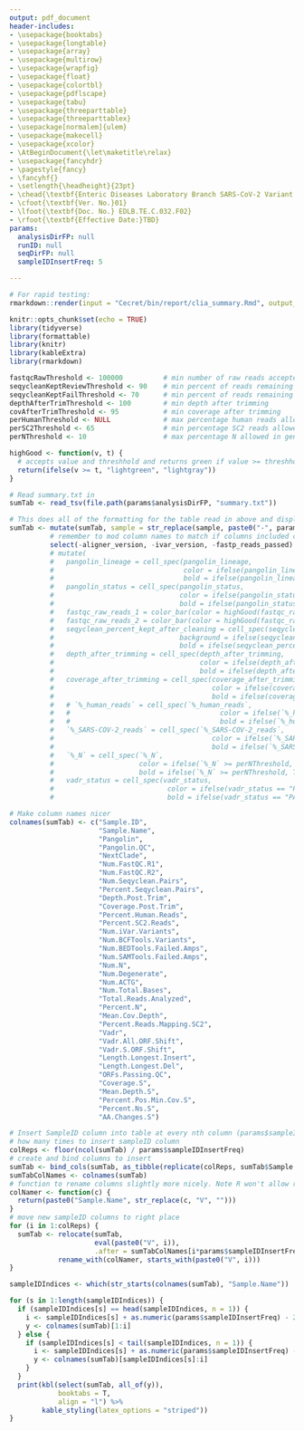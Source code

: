 ```yaml
---
output: pdf_document
header-includes:
- \usepackage{booktabs}
- \usepackage{longtable}
- \usepackage{array}
- \usepackage{multirow}
- \usepackage{wrapfig}
- \usepackage{float}
- \usepackage{colortbl}
- \usepackage{pdflscape}
- \usepackage{tabu}
- \usepackage{threeparttable}
- \usepackage{threeparttablex}
- \usepackage[normalem]{ulem}
- \usepackage{makecell}
- \usepackage{xcolor}
- \AtBeginDocument{\let\maketitle\relax}
- \usepackage{fancyhdr}
- \pagestyle{fancy}
- \fancyhf{}
- \setlength{\headheight}{23pt}
- \chead{\textbf{Enteric Diseases Laboratory Branch SARS-CoV-2 Variant Whole Genome Sequencing Run Summary}}
- \cfoot{\textbf{Ver. No.}01}
- \lfoot{\textbf{Doc. No.} EDLB.TE.C.032.F02}
- \rfoot{\textbf{Effective Date:}TBD}
params:
  analysisDirFP: null
  runID: null
  seqDirFP: null
  sampleIDInsertFreq: 5

---
```


```r
# For rapid testing:
rmarkdown::render(input = "Cecret/bin/report/clia_summary.Rmd", output_file = "clia_summary.pdf", output_format = "pdf_document", params = list(analysisDirFP = "../../../../testing", runID = "M3235-21-015", seqDirFP = "../../../../testing"))
```

```r
knitr::opts_chunk$set(echo = TRUE)
library(tidyverse)
library(formattable)
library(knitr)
library(kableExtra)
library(rmarkdown)
```

```r
fastqcRawThreshold <- 100000          # min number of raw reads accepted in fastqc_raw column
seqycleanKeptReviewThreshold <- 90    # min percent of reads remaining after seqyclean (pass/review)
seqycleanKeptFailThreshold <- 70      # min percent of reads remaining after seqyclean (review/fail)
depthAfterTrimThreshold <- 100        # min depth after trimming
covAfterTrimThreshold <- 95           # min coverage after trimming
perHumanThreshold <- NULL             # max percentage human reads allowed per sample (not in use)
perSC2Threshold <- 65                 # min percentage SC2 reads allowed per sample
perNThreshold <- 10                   # max percentage N allowed in genome
```

```r
highGood <- function(v, t) {
  # accepts value and threshhold and returns green if value >= threshhold and gray if not
  return(ifelse(v >= t, "lightgreen", "lightgray"))
}
```


```r
# Read summary.txt in
sumTab <- read_tsv(file.path(params$analysisDirFP, "summary.txt"))

# This does all of the formatting for the table read in above and displayed in the next code chunk. It contains a mix of dplyr, formattable, and kableExtra commands.
sumTab <- mutate(sumTab, sample = str_replace(sample, paste0("-", params$runID), "")) %>% 
          # remember to mod column names to match if columns included change
          select(-aligner_version, -ivar_version, -fastp_reads_passed) #%>%
          # mutate(
          #   pangolin_lineage = cell_spec(pangolin_lineage,
          #                                color = ifelse(pangolin_lineage == "None", "red", "black"),
          #                                bold = ifelse(pangolin_lineage == "None", T, F)),
          #   pangolin_status = cell_spec(pangolin_status,
          #                               color = ifelse(pangolin_status == "passed_qc", "black", "red"),
          #                               bold = ifelse(pangolin_status == "passed_qc", F, T)),
          #   fastqc_raw_reads_1 = color_bar(color = highGood(fastqc_raw_reads_1, fastqcRawThreshold))(fastqc_raw_reads_1),
          #   fastqc_raw_reads_2 = color_bar(color = highGood(fastqc_raw_reads_2, fastqcRawThreshold))(fastqc_raw_reads_2),
          #   seqyclean_percent_kept_after_cleaning = cell_spec(seqyclean_percent_kept_after_cleaning,
          #                               background = ifelse(seqyclean_percent_kept_after_cleaning < seqycleanKeptFailThreshold, "red", ifelse(seqyclean_percent_kept_after_cleaning < seqycleanKeptReviewThreshold, "yellow", "white")),
          #                               bold = ifelse(seqyclean_percent_kept_after_cleaning < seqycleanKeptFailThreshold, T, ifelse(seqyclean_percent_kept_after_cleaning < seqycleanKeptReviewThreshold, T, F))),
          #   depth_after_trimming = cell_spec(depth_after_trimming,
          #                                    color = ifelse(depth_after_trimming >= depthAfterTrimThreshold, "black", "red"),
          #                                    bold = ifelse(depth_after_trimming >= depthAfterTrimThreshold, F, T)),
          #   coverage_after_trimming = cell_spec(coverage_after_trimming,
          #                                       color = ifelse(coverage_after_trimming >= covAfterTrimThreshold, "black", "red"),
          #                                       bold = ifelse(coverage_after_trimming >= covAfterTrimThreshold, F, T)),
          #   # `%_human_reads` = cell_spec(`%_human_reads`,
          #   #                                     color = ifelse(`%_human_reads` < perHumanThreshold, "black", "red"),
          #   #                                     bold = ifelse(`%_human_reads` < perHumanThreshold, F, T)),
          #   `%_SARS-COV-2_reads` = cell_spec(`%_SARS-COV-2_reads`,
          #                                       color = ifelse(`%_SARS-COV-2_reads` >= perSC2Threshold, "black", "red"),
          #                                       bold = ifelse(`%_SARS-COV-2_reads` >= perSC2Threshold, F, T)),
          #   `%_N` = cell_spec(`%_N`,
          #                     color = ifelse(`%_N` >= perNThreshold, "red", "black"),
          #                     bold = ifelse(`%_N` >= perNThreshold, T, F)),
          #   vadr_status = cell_spec(vadr_status,
          #                            color = ifelse(vadr_status == "PASS", "black", "red"),
          #                            bold = ifelse(vadr_status == "PASS", F, T)))

# Make column names nicer
colnames(sumTab) <- c("Sample.ID", 
                      "Sample.Name", 
                      "Pangolin", 
                      "Pangolin.QC", 
                      "NextClade", 
                      "Num.FastQC.R1", 
                      "Num.FastQC.R2", 
                      "Num.Seqyclean.Pairs", 
                      "Percent.Seqyclean.Pairs", 
                      "Depth.Post.Trim", 
                      "Coverage.Post.Trim", 
                      "Percent.Human.Reads", 
                      "Percent.SC2.Reads", 
                      "Num.iVar.Variants", 
                      "Num.BCFTools.Variants", 
                      "Num.BEDTools.Failed.Amps", 
                      "Num.SAMTools.Failed.Amps", 
                      "Num.N", 
                      "Num.Degenerate", 
                      "Num.ACTG", 
                      "Num.Total.Bases", 
                      "Total.Reads.Analyzed", 
                      "Percent.N", 
                      "Mean.Cov.Depth", 
                      "Percent.Reads.Mapping.SC2", 
                      "Vadr", 
                      "Vadr.All.ORF.Shift",
                      "Vadr.S.ORF.Shift", 
                      "Length.Longest.Insert", 
                      "Length.Longest.Del",
                      "ORFs.Passing.QC",
                      "Coverage.S",
                      "Mean.Depth.S",
                      "Percent.Pos.Min.Cov.S",
                      "Percent.Ns.S",
                      "AA.Changes.S")

# Insert SampleID column into table at every nth column (params$sampleIDInsertFreq) position
# how many times to insert sampleID column
colReps <- floor(ncol(sumTab) / params$sampleIDInsertFreq) 
# create and bind columns to insert
sumTab <- bind_cols(sumTab, as_tibble(replicate(colReps, sumTab$Sample.Name))) 
sumTabColNames <- colnames(sumTab)
# function to rename columns slightly more nicely. Note R won't allow redundant column names.
colNamer <- function(c) {
  return(paste0("Sample.Name", str_replace(c, "V", "")))
}
# move new sampleID columns to right place
for (i in 1:colReps) {
  sumTab <- relocate(sumTab, 
                     eval(paste0("V", i)), 
                     .after = sumTabColNames[i*params$sampleIDInsertFreq]) %>%
            rename_with(colNamer, starts_with(paste0("V", i)))
}
```

```r
sampleIDIndices <- which(str_starts(colnames(sumTab), "Sample.Name"))

for (s in 1:length(sampleIDIndices)) {
  if (sampleIDIndices[s] == head(sampleIDIndices, n = 1)) {
    i <- sampleIDIndices[s] + as.numeric(params$sampleIDInsertFreq) - 2
    y <- colnames(sumTab)[1:i]
  } else {
    if (sampleIDIndices[s] < tail(sampleIDIndices, n = 1)) {
      i <- sampleIDIndices[s] + as.numeric(params$sampleIDInsertFreq) - 1
      y <- colnames(sumTab)[sampleIDIndices[s]:i]
    }
  }
  print(kbl(select(sumTab, all_of(y)),
            booktabs = T,
            align = "l") %>%
        kable_styling(latex_options = "striped"))
}
```
